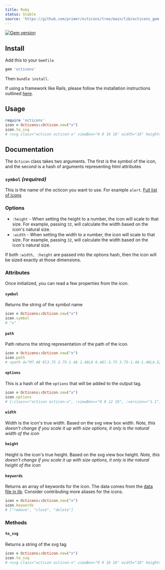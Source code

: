 ```yaml
---
title: Ruby
status: Stable
source: 'https://github.com/primer/octicons/tree/main/lib/octicons_gem'
---
```


[![Gem version](https://img.shields.io/gem/v/octicons.svg)](https://rubygems.org/gems/octicons)

## Install

Add this to your `Gemfile`

```rb
gem 'octicons'
```

Then `bundle install`.

If using a framework like Rails, please follow the installation instructions outlined [here](https://primer.style/view-components/#installation). 

## Usage

```rb
require 'octicons'
icon = Octicons::Octicon.new("x")
icon.to_svg
# <svg class="octicon octicon-x" viewBox="0 0 16 16" width="16" height="16" version="1.1" "aria-hidden"="true"><path d="M7.48 8l3.75 3.75-1.48 1.48L6 9.48l-3.75 3.75-1.48-1.48L4.52 8 .77 4.25l1.48-1.48L6 6.52l3.75-3.75 1.48 1.48z"></path></svg>
```

## Documentation

The `Octicon` class takes two arguments. The first is the symbol of the icon, and the second is a hash of arguments representing html attributes

### `symbol` _(required)_

This is the name of the octicon you want to use. For example `alert`. [Full list of icons](/)

### Options

* `:height` - When setting the height to a number, the icon will scale to that size. For example, passing `32`, will calculate the width based on the icon's natural size.
* `:width` - When setting the width to a number, the icon will scale to that size. For example, passing `32`, will calculate the width based on the icon's natural size.

If both `:width, :height` are passed into the options hash, then the icon will be sized exactly at those dimensions.

### Attributes

Once initialized, you can read a few properties from the icon.

#### `symbol`

Returns the string of the symbol name

```rb
icon = Octicons::Octicon.new("x")
icon.symbol
# "x"
```

#### `path`

Path returns the string representation of the path of the icon.

```rb
icon = Octicons::Octicon.new("x")
icon.path
# <path d="M7.48 8l3.75 3.75-1.48 1.48L6 9.48l-3.75 3.75-1.48-1.48L4.52 8 .77 4.25l1.48-1.48L6 6.52l3.75-3.75 1.48 1.48z"></path>
```

#### `options`

This is a hash of all the `options` that will be added to the output tag.

```rb
icon = Octicons::Octicon.new("x")
icon.options
# {:class=>"octicon octicon-x", :viewBox=>"0 0 12 16", :version=>"1.1", :width=>12, :height=>16, :"aria-hidden"=>"true"}
```

#### `width`

Width is the icon's true width. Based on the svg view box width. _Note, this doesn't change if you scale it up with size options, it only is the natural width of the icon_

#### `height`

Height is the icon's true height. Based on the svg view box height. _Note, this doesn't change if you scale it up with size options, it only is the natural height of the icon_

#### `keywords`

Returns an array of keywords for the icon. The data comes from the [data file in lib](../data.json). Consider contributing more aliases for the icons.

```rb
icon = Octicons::Octicon.new("x")
icon.keywords
# ["remove", "close", "delete"]
```

### Methods

#### `to_svg`

Returns a string of the svg tag

```rb
icon = Octicons::Octicon.new("x")
icon.to_svg
# <svg class="octicon octicon-x" viewBox="0 0 16 16" width="16" height="16" version="1.1" "aria-hidden"="true"><path d="M7.48 8l3.75 3.75-1.48 1.48L6 9.48l-3.75 3.75-1.48-1.48L4.52 8 .77 4.25l1.48-1.48L6 6.52l3.75-3.75 1.48 1.48z"></path></svg>
```
